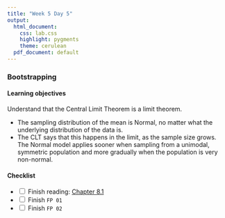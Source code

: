 ```yaml
---
title: "Week 5 Day 5"
output: 
  html_document:
    css: lab.css
    highlight: pygments
    theme: cerulean
  pdf_document: default
---
```


###  Bootstrapping

#### Learning objectives 

Understand that the Central Limit Theorem is a limit theorem.

* The sampling distribution of the mean is Normal, no matter what the underlying distribution of the data is.
* The CLT says that this happens in the limit, as the sample size grows. The Normal model applies sooner when sampling from a unimodal, symmetric population and more gradually when the population is very non-normal.

#### Checklist
- <input type="checkbox" unchecked> Finish reading: [Chapter 8.1](https://moderndive.com/8-confidence-intervals.html)
</input>
- <input type="checkbox" unchecked> Finish `FP 01`
</input>
- <input type="checkbox" unchecked> Finish `FP 02`
</input>
